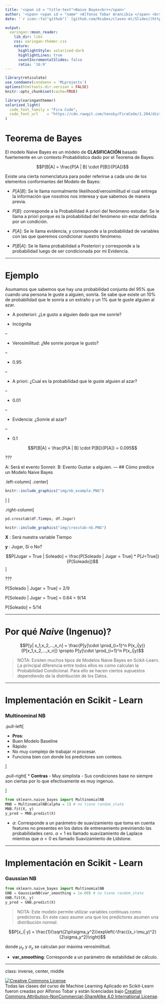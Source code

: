 ```yaml
---
title: '<span id = "title-text">Naive Bayes<br></span>'
author: '<span> <span id = "name" >Alfonso Tobar Arancibia </span> <br><span style = "font-size: 75%;">Data Scientist<br>02-11-2020</span> </span> '
date: '`r icon::fa("github")` [github.com/Rcubes/clases-ml/Slides](https://github.com/Rcubes/clases-ml/tree/master/Slides)'

output:
  xaringan::moon_reader:
    lib_dir: libs
    css: xaringan-themer.css
    nature:
      highlightStyle: solarized-dark
      highlightLines: true
      countIncrementalSlides: false
      ratio: '16:9'
---
```



```r
library(reticulate)
use_condaenv(condaenv = 'MLprojects')
options(htmltools.dir.version = FALSE)
knitr::opts_chunk$set(cache=TRUE)
```

```r
library(xaringanthemer)
solarized_light(
  code_font_family = "Fira Code",
  code_font_url    = "https://cdn.rawgit.com/tonsky/FiraCode/1.204/distr/fira_code.css"
)
```

# Teorema de Bayes

El modelo Naive Bayes es un módelo de **CLASIFICACIÓN** basado fuertemente en un contexto Probabilístico dado por el Teorema de Bayes:
    
$$P[B|A] = \frac{P[A | B] \cdot P[B]}{P[A]}$$

Existe una cierta nomenclatura para poder referirse a cada uno de los elementos conformantes del Modelo de Bayes:

* $P[A|B]$: Se le llama normalmente likelihood/verosimilitud el cual entrega la información que nosotros nos interesa y que sabemos de manera previa.
* $P[B]$: corresponde a la Probabilidad A priori del fenómeno estudiar. Se le llama a priori porque es la probabilidad del fenómeno sin estar definida por un condición.
* $P[A]$: Se le llama evidencia, y corresponde a la probabilidad de variables con las que queremos condicionar nuestro fenómeno.

* $P[B|A]$: Se le llama probabilidad a Posteriori y corresponde a la probabilidad luego de ser condicionada por mi Evidencia.   

---

# Ejemplo

Asumamos que sabemos que hay una probabilidad conjunta del 95% que cuando una persona le guste a alguien, sonría. Se sabe que existe un 10% de probabilidad que le sonría a un extraño y un 1% que le guste alguien al azar.  

* A posteriori: ¿Le gusto a alguien dado que me sonríe? 

* Incógnita  
  
--

* Verosimilitud: ¿Me sonríe porque le gusto?  

--

  * 0.95 
  
--

* A priori: ¿Cual es la probabilidad que le guste alguien al azar?  

--

  * 0.01 
  
--

* Evidencia: ¿Sonríe al azar?  

--

  * 0.1  
  

$$P[B|A] = \frac{P[A | B] \cdot P[B]}{P[A]} = 0.095$$

???

A: Será el evento Sonreir.
B: Evento Gustar a alguien.
---
## Cómo predice un Modelo Naive Bayes

.left-column[
.center[


```r
knitr::include_graphics("img/nb_example.PNG")
```
]
]

.right-column[

```python
pd.crosstab(df.Tiempo, df.Jugar)

```


```r
knitr::include_graphics("img/crosstab-nb.PNG")
```

**X** : Será nuestra variable Tiempo

**y** : Jugar, Sí o No?

$$P[Jugar = True | Soleado] = \frac{P[Soleado | Jugar = True] * P[J=True]}{P[Soleado]}$$
]

???

P[Soleado | Jugar = True] = 2/9

P[Soleado | Jugar = True] = 0.64 = 9/14

P[Soleado] = 5/14



---

# Por qué *Naive* (Ingenuo)?

$$P[y| x_1,x_2,...,x_n] = \frac{P[y]\cdot \prod_{i=1}^n P(x_i|y)}{P[x_1,x_2,...,x_n]} \propto P[y]\cdot \prod_{i=1}^n P(x_i|y)$$

> NOTA: Existen muchos tipos de Modelos Naive Bayes en Scikit-Learn. La principal diferencia entre todos ellos es como calculan la Probabilidad Condicional. Para ello se hacen ciertos supuestos dependiendo de la distribución de los Datos.


---

# Implementación en Scikit - Learn

### Multinominal NB

.pull-left[

* **Pros**:
- Buen Modelo Baseline
- Rápido
- No muy complejo de trabajar ni procesar.
- Funciona bien con donde los predictores son conteos.

]

.pull-right[
* **Contras**
- Muy simplista
- Sus condiciones base no siempre son ciertas por lo que efectivamente es muy ingenuo.

]

```python
from sklearn.naive_bayes import MultinomialNB
MNB = MultinomialNB(alpha = 1) # no tiene random_state
MNB.fit(X, y)
y_pred = MNB.predict(X)
```

* $\alpha$: Corresponde a un parámetro de suavizamiento que toma en cuenta features no presentes en los datos de entrenamiento previniendo las probabilidades cero. $\alpha = 1$ es llamado suavizamiento de Laplace mientras que $\alpha < 0$ es llamado Suavizamiento de Lidstone.

---

# Implementación en Scikit - Learn

### Gaussian NB

```python
from sklearn.naive_bayes import MultinomialNB
GNB = GaussianNB(var_smoothing = 1e-09) # no tiene random_state
GNB.fit(X, y)
y_pred = GNB.predict(X)
```

> NOTA: Este modelo permite utilizar variables continuas como predictoras. En este caso asume una que los predictores asumen una distribución normal.


$$P[x_i| y] = \frac{1}{\sqrt{2\pi\sigma_y^2}}exp\left(-\frac{(x_i-\mu_y)^2}{2\sigma_y^2}\right)$$

donde $\mu_y$ y $\sigma_y$ se calculan por máxima verosimilitud.

* **var_smoothing**: Corresponde a un parámetro de estabilidad de cálculo.

---
class: inverse, center, middle

<a rel="license" href="http://creativecommons.org/licenses/by-nc-sa/4.0/"><img alt="Creative Commons License" style="border-width:0" src="https://i.creativecommons.org/l/by-nc-sa/4.0/88x31.png" /></a><br /><span xmlns:dct="http://purl.org/dc/terms/" data-property="dct:title">Todas las clases del curso de Machine Learning Aplicado en Scikit-Learn</span> fueron creadas por
<span xmlns:cc="http://creativecommons.org/ns#" data-property="cc:attributionName">Alfonso
Tobar</span> y están licenciadas bajo <a rel="license" href="http://creativecommons.org/licenses/by-nc-sa/4.0/">Creative
Commons Attribution-NonCommercial-ShareAlike 4.0 International
License</a>.









